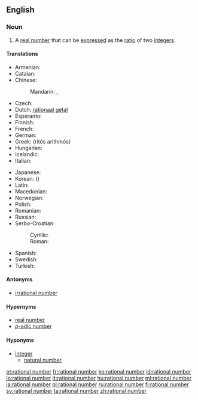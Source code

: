 ==English==

===Noun===
{{en-noun|head=[[rational]] [[number]]}}

# {{context|mathematics|lang=en}} A [[real number]] that can be [[express]]ed as the [[ratio]] of two [[integer]]s.

====Translations====
{{trans-top|quotient of integers}}
* Armenian: {{t|hy|ռացիոնալ թիվ|tr=ṙac’ional t’iv}}
* Catalan: {{t|ca|nombre racional|m}}
* Chinese:
*: Mandarin: {{t|cmn|有理數|sc=Hani}}, {{t|cmn|有理数|tr=yǒulǐshù|sc=Hani}}
* Czech: {{t|cs|racionální číslo|n}}
* Dutch: [[rationaal getal]] {{n}}
* Esperanto: {{t|eo|racionala nombro}}
* Finnish: {{t+|fi|rationaaliluku}}
* French: {{t+|fr|nombre rationnel|m}}
* German: {{t+|de|rationale Zahl|f}}
* Greek: {{t+|el|ρητός αριθμός|m}} (ritós arithmós)
* Hungarian: {{t+|hu|racionális szám}}
* Icelandic: {{t|is|ræð tala|f}}
* Italian: {{t+|it|numero razionale|m}}
{{trans-mid}}
* Japanese: {{t+|ja|有理数|tr=ゆうりすう, yūrisū|sc=Jpan}}
* Korean: {{t+|ko|유리수|tr=yurisu|sc=Kore}} ({{t+|ko|有理數|sc=Kore}})
* Latin: {{t|la|numerus rationalis|m}}
* Macedonian: {{t|mk|рационален број|m|tr=racionálen brój}}
* Norwegian: {{t+|no|rasjonalt tall|n}}
* Polish: {{t|pl|liczba wymierna|f}}
* Romanian: {{t|ro|număr rațional|n}}
* Russian: {{t|ru|рациональное число|n|tr=racionál'noje čisló}}
* Serbo-Croatian:
*: Cyrillic: {{t|sh|рaционaлни брой|m}}
*: Roman: {{t|sh|racionalni broj|m}}
* Spanish: {{t+|es|número racional|m}}
* Swedish: {{t+|sv|rationellt tal}}
* Turkish: {{t+|tr|rasyonel sayı}}
{{trans-bottom}}

====Antonyms====
* [[irrational number]]

====Hypernyms====
* [[real number]]
* [[p-adic number|''p''-adic number]]

====Hyponyms====
* [[integer]]
** [[natural number]]

[[et:rational number]]
[[fr:rational number]]
[[ko:rational number]]
[[id:rational number]]
[[lo:rational number]]
[[lt:rational number]]
[[hu:rational number]]
[[ml:rational number]]
[[ja:rational number]]
[[pl:rational number]]
[[ru:rational number]]
[[fi:rational number]]
[[sv:rational number]]
[[ta:rational number]]
[[zh:rational number]]